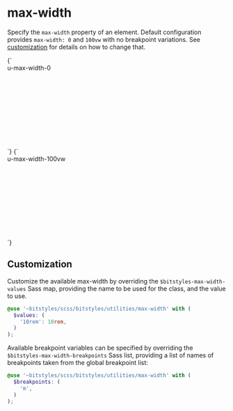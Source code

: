 
<Meta title="Utilities/max-width" />

# max-width

Specify the `max-width` property of an element. Default configuration provides `max-width: 0` and `100vw` with no breakpoint variations. See [customization](#customization) for details on how to change that.

<Canvas>
  <Story name="u-max-width-0" inline={false} height="13rem" width="100%">
    {`
      <div class="u-bg-brand-2 u-padding-m" style="height:12rem">
        <div class="u-max-width-0 u-bg-gray-5" style="width:9999rem">u-max-width-0</div>
      </div>
    `}
  </Story>
  <Story name="u-max-width-100vw" inline={false} height="13rem" width="100%">
    {`
      <div class="u-bg-brand-2 u-padding-m" style="height:12rem">
        <div class="u-max-width-100vw u-bg-gray-5" style="width:9999rem">u-max-width-100vw</div>
      </div>
    `}
  </Story>
</Canvas>

## Customization

Customize the available max-width by overriding the `$bitstyles-max-width-values` Sass map, providing the name to be used for the class, and the value to use.

```scss
@use '~bitstyles/scss/bitstyles/utilities/max-width' with (
  $values: (
    '10rem': 10rem,
  )
);
```

Available breakpoint variables can be specified by overriding the `$bitstyles-max-width-breakpoints` Sass list, providing a list of names of breakpoints taken from the global breakpoint list:

```scss
@use '~bitstyles/scss/bitstyles/utilities/max-width' with (
  $breakpoints: (
    'm',
  )
);
```

